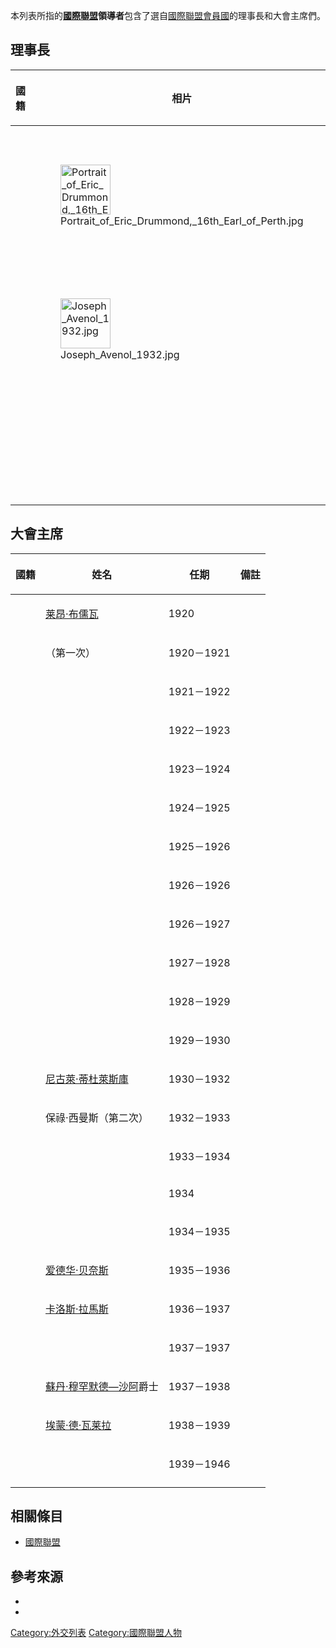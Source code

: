 本列表所指的'''[[國際聯盟|國際聯盟]]領導者'''包含了選自[[國際聯盟會員國列表|國際聯盟會員國]]的理事長和大會主席們。

== 理事長 ==
{| class="wikitable" style="margin-bottom: 10px;"
! 國籍
! 相片
! 姓名
! 任期
|-
| {{UK}}
| [[File:Portrait_of_Eric_Drummond,_16th_Earl_of_Perth.jpg|80x80px]]
| [[埃里克·德拉蒙德|埃里克·德拉蒙德]]
| 1920－1933
|-
| {{FRA}}
| [[File:Joseph_Avenol_1932.jpg|80x80px]]
| [[若澤夫·艾文諾|若澤夫·艾文諾]]
| 1933－1940
|-
| {{IRL}}
| 
| [[西恩·雷斯特|西恩·雷斯特]]
| 1940－1946
|}

== 大會主席 ==
{| class="wikitable"
|-
! 國籍 !! 姓名 !! 任期 !! 備註
|-
| {{Flag|France}}
| [[莱昂·布儒瓦|莱昂·布儒瓦]]
| 1920
| 
|-
| {{Flag|Belgium}}
| {{link-en|保祿·西曼斯|Paul Hymans}}（第一次）
| 1920－1921
| 
|-
| {{Flag|Netherlands}}
| {{link-en|赫曼·卡尼比克|Herman Adriaan van Karnebeek}} 
| 1921－1922
| 
|-
| {{Flag|Chile}}
| {{link-en|阿久斯廷·克魯爾|Agustín Edwards Mac Clure}} 
| 1922－1923  
| 
|-
| {{Flag|Cuba}}
| {{link-en|卡斯米·皮拉紮|Cosme de la Torriente y Peraza}} 
| 1923－1924  
| 
|-
| {{Flag|Switzerland}}
| {{link-en|久斯普·摩塔|Giuseppe Motta}} 
| 1924－1925 
| 
|-
| {{Flag|Canada|1921}}
| {{link-en|羅爾·丹多蘭|Raoul Dandurand}}
| 1925－1926   
| 
|-
| {{Flag|Portugal}}
| {{link-en|阿峰索·克斯塔|Afonso Costa}}
| 1926－1926   
| 
|-
| {{Flag|Kingdom of Yugoslavia}}
| {{link-en|莫姆契洛克·寧契奇|Momčilo Ninčić}}
| 1926－1927   
| 
|-
| {{Flag|Uruguay}}
| {{link-en|阿爾布托·果泥|Alberto Guani}}
| 1927－1928    
| 
|-
| {{Flag|Denmark}}
| {{link-en|赫魯夫·紮勒|Herluf Zahle}}
| 1928－1929    
| 
|-
| {{Flag|El Salvador}}
| {{link-en|喬斯·歸瑞羅|José Gustavo Guerrero}}
| 1929－1930    
| 
|-
| {{Flag|Kingdom of Romania}}
| [[尼古萊·蒂杜萊斯庫|尼古萊·蒂杜萊斯庫]]
| 1930－1932      
| 
|-
| {{Flag|Belgium}}
| 保祿·西曼斯（第二次）
| 1932－1933      
| 
|-
| {{Flag|Union of South Africa}}
| {{link-en|查勒斯·瓦特|Charles Theodore Te Water}}
| 1933－1934     
| 
|-
| {{Flag|Sweden}}
| {{link-en|里卡德·桑德勒|Rickard Sandler}}
| 1934     
| 
|-
| {{Flag|Mexico|1934}}
| {{link-en|弗朗西斯科·卡斯蒂略·纳胡拉|Francisco Castillo Nájera}}
| 1934－1935 
| 
|-
| {{Flag|Czechoslovakia}}
| [[爱德华·贝奈斯|爱德华·贝奈斯]] 
| 1935－1936
| 
|-
| {{Flag|Argentina}}
| [[卡洛斯·薩維德拉·拉馬斯|卡洛斯·拉馬斯]] 
| 1936－1937   
| 
|-
| {{Flag|Turkey}}
| {{link-en|陶菲克·阿拉斯|Tevfik Rüştü Aras}}
| 1937－1937   
| 
|-
| {{Flag|British Raj}}
| [[阿迦汗三世|蘇丹·穆罕默德—沙阿]]爵士
| 1937－1938   
| 
|-
| {{Flag|Ireland}}
| [[埃蒙·德·瓦莱拉|埃蒙·德·瓦莱拉]] 
| 1938－1939   
| 
|-
| {{Flag|Norway}}
| {{link-en|卡爾·漢布洛|C. J. Hambro}}
| 1939－1946  
| 
|-
|}

== 相關條目 ==
* [[國際聯盟|國際聯盟]]

== 參考來源 ==
* {{cite book|last=Northedge|first=F. S. |year=1986|title=The League of Nations: Its Life and Times, 1920–1946|url=https://archive.org/details/leagueofnationsi0000nort|publisher=Holmes & Meier|location=[[紐約|紐約]]|isbn=0-7185-1316-9}}
* {{cite book|last=Scott|first=George|year=1973|title=The Rise and Fall of the League of Nations|url=https://archive.org/details/risefallofleague0000scot|publisher=Hutchinson & Co LTD|location=[[倫敦|倫敦]]|isbn=0-09-117040-0}}
[[Category:外交列表|Category:外交列表]]
[[Category:國際聯盟人物|Category:國際聯盟人物]]